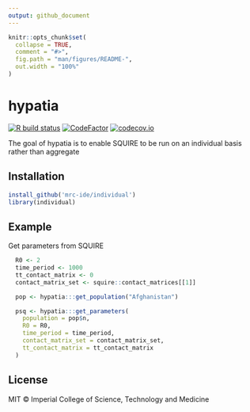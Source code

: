 ```yaml
---
output: github_document
---
```


<!-- README.md is generated from README.Rmd. Please edit that file -->

```r
knitr::opts_chunk$set(
  collapse = TRUE,
  comment = "#>",
  fig.path = "man/figures/README-",
  out.width = "100%"
)
```

# hypatia

<!-- badges: start -->
[![R build status](https://github.com/mrc-ide/hypatia/workflows/R-CMD-check/badge.svg)](https://github.com/mrc-ide/hypatia/actions)
[![CodeFactor](https://www.codefactor.io/repository/github/mrc-ide/hypatia/badge)](https://www.codefactor.io/repository/github/mrc-ide/hypatia)
[![codecov.io](https://codecov.io/github/mrc-ide/hypatia/coverage.svg?branch=main)](https://codecov.io/github/mrc-ide/hypatia?branch=main)
<!-- badges: end -->

The goal of hypatia is to enable SQUIRE to be run on an individual basis rather than aggregate

## Installation

``` r
install_github('mrc-ide/individual')
library(individual)
```

## Example
Get parameters from SQUIRE
```r
  R0 <- 2
  time_period <- 1000
  tt_contact_matrix <- 0
  contact_matrix_set <- squire::contact_matrices[[1]]

  pop <- hypatia:::get_population("Afghanistan")

  psq <- hypatia:::get_parameters(
    population = pop$n,
    R0 = R0,
    time_period = time_period,
    contact_matrix_set = contact_matrix_set,
    tt_contact_matrix = tt_contact_matrix
  )

```

## License

MIT © Imperial College of Science, Technology and Medicine
